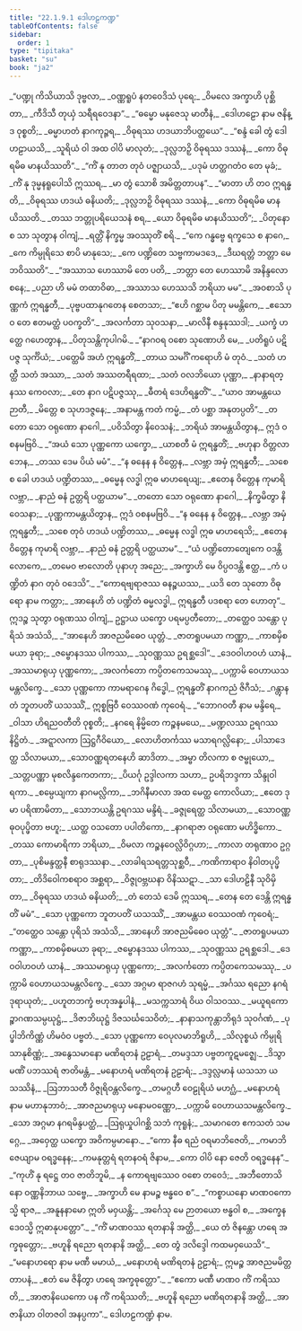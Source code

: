 ```yaml
---
title: "22.1.9.1 ဒေါဟဠကဏ္ဍ"
tableOfContents: false
sidebar:
  order: 1
type: "tipitaka"
basket: "su"
book: "ja2"
---
```



<DynamicBreadcrumb />

<Division number="1346" book="ja2">

<Paragraph number="2680" type="verses" book="ja2">
_“ပဏ္ဍု ကိသိယာသိ ဒုဗ္ဗလာ,_  
_ဝဏ္ဏရူပံ နတဝေဒိသံ ပုရေ;_  
_ဝိမလေ အက္ခာဟိ ပုစ္ဆိတာ,_  
_ကီဒိသီ တုယှံ သရီရဝေဒနာ”._  

</Paragraph>

</Division>
<Division number="1347" book="ja2">

<Paragraph number="2681" type="verses" book="ja2">
_“ဓမ္မော မနုဇေသု မာတီနံ,_  
_ဒေါဟဠော နာမ ဇနိန္ဒ ဝုစ္စတိ;_  
_ဓမ္မာဟတံ နာဂကုဉ္ဇရ,_  
_ဝိဓုရဿ ဟဒယာဘိပတ္ထယေ”._  

</Paragraph>

</Division>
<Division number="1348" book="ja2">

<Paragraph number="2682" type="verses" book="ja2">
_“စန္ဒံ ခေါ တွံ ဒေါဟဠာယသိ,_  
_သူရိယံ ဝါ အထ ဝါပိ မာလုတံ;_  
_ဒုလ္လဘဉှိ ဝိဓုရဿ ဒဿနံ,_  
_ကော ဝိဓုရမိဓ မာနယိဿတိ”._  

</Paragraph>

</Division>
<Division number="1349" book="ja2">

<Paragraph number="2683" type="verses" book="ja2">
_“ကိံ နု တာတ တုဝံ ပဇ္ဈာယသိ,_  
_ပဒုမံ ဟတ္ထဂတံဝ တေ မုခံ;_  
_ကိံ နု ဒုမ္မနရူပေါသိ ဣဿရ,_  
_မာ တွံ သောစိ အမိတ္တတာပန”._  

</Paragraph>

</Division>
<Division number="1350" book="ja2">

<Paragraph number="2684" type="verses" book="ja2">
_“မာတာ ဟိ တဝ ဣရန္ဓတိ,_  
_ဝိဓုရဿ ဟဒယံ ဓနိယတိ;_  
_ဒုလ္လဘဉှိ ဝိဓုရဿ ဒဿနံ,_  
_ကော ဝိဓုရမိဓ မာနယိဿတိ._  

</Paragraph>

</Division>
<Division number="1351" book="ja2">

<Paragraph number="2685" type="verses" book="ja2">
_တဿ ဘတ္တုပရိယေသနံ စရ,_  
_ယော ဝိဓုရမိဓ မာနယိဿတိ”;_  
_ပိတုနော စ သာ သုတွာန ဝါကျံ,_  
_ရတ္တိံ နိက္ခမ္မ အဝဿုတိံ စရိ._  

</Paragraph>

</Division>
<Division number="1352" book="ja2">

<Paragraph number="2686" type="verses" book="ja2">
_“ကေ ဂန္ဓဗ္ဗေ ရက္ခသေ စ နာဂေ,_  
_ကေ ကိမ္ပုရိသေ စာပိ မာနုသေ;_  
_ကေ ပဏ္ဍိတေ သဗ္ဗကာမဒဒေ,_  
_ဒီဃရတ္တံ ဘတ္တာ မေ ဘဝိဿတိ”._  

</Paragraph>

</Division>
<Division number="1353" book="ja2">

<Paragraph number="2687" type="verses" book="ja2">
_“အဿာသ ဟေဿာမိ တေ ပတိ,_  
_ဘတ္တာ တေ ဟေဿာမိ အနိန္ဒလောစနေ;_  
_ပညာ ဟိ မမံ တထာဝိဓာ,_  
_အဿာသ ဟေဿသိ ဘရိယာ မမ”._  

</Paragraph>

</Division>
<Division number="1354" book="ja2">

<Paragraph number="2688" type="verses" book="ja2">
_အဝစာသိ ပုဏ္ဏကံ ဣရန္ဓတီ,_  
_ပုဗ္ဗပထာနုဂတေန စေတသာ;_  
_“ဧဟိ ဂစ္ဆာမ ပိတု မမန္တိကေ,_  
_ဧသောဝ တေ ဧတမတ္ထံ ပဝက္ခတိ”._  

</Paragraph>

</Division>
<Division number="1355" book="ja2">

<Paragraph number="2689" type="verses" book="ja2">
_အလင်္ကတာ သုဝသနာ,_  
_မာလိနီ စန္ဒနုဿဒါ;_  
_ယက္ခံ ဟတ္ထေ ဂဟေတွာန,_  
_ပိတုသန္တိကုပါဂမိ._  

</Paragraph>

</Division>
<Division number="1356" book="ja2">

<Paragraph number="2690" type="verses" book="ja2">
_“နာဂဝရ ဝစော သုဏောဟိ မေ,_  
_ပတိရူပံ ပဋိပဇ္ဇ သုင်္ကိယံ;_  
_ပတ္ထေမိ အဟံ ဣရန္ဓတိံ,_  
_တာယ သမင်္ဂိံ ကရောဟိ မံ တုဝံ._  

</Paragraph>

</Division>
<Division number="1357" book="ja2">

<Paragraph number="2691" type="verses" book="ja2">
_သတံ ဟတ္ထီ သတံ အဿာ,_  
_သတံ အဿတရီရထာ;_  
_သတံ ဝလဘိယော ပုဏ္ဏာ,_  
_နာနာရတ္နဿ ကေဝလာ;_  
_တေ နာဂ ပဋိပဇ္ဇဿု,_  
_ဓီတရံ ဒေဟိရန္ဓတိံ”._  

</Paragraph>

</Division>
<Division number="1358" book="ja2">

<Paragraph number="2692" type="verses" book="ja2">
_“ယာဝ အာမန္တယေ ဉာတီ,_  
_မိတ္တေ စ သုဟဒဇ္ဇနေ;_  
_အနာမန္တ ကတံ ကမ္မံ,_  
_တံ ပစ္ဆာ အနုတပ္ပတိ”._  

</Paragraph>

</Division>
<Division number="1359" book="ja2">

<Paragraph number="2693" type="verses" book="ja2">
_တတော သော ဝရုဏော နာဂေါ,_  
_ပဝိသိတွာ နိဝေသနံ;_  
_ဘရိယံ အာမန္တယိတွာန,_  
ဣဒံ ဝစနမဗြဝိ._  

</Paragraph>

</Division>
<Division number="1360" book="ja2">

<Paragraph number="2694" type="verses" book="ja2">
_“အယံ သော ပုဏ္ဏကော ယက္ခော,_  
_ယာစတီ မံ ဣရန္ဓတိံ;_  
_ဗဟုနာ ဝိတ္တလာဘေန,_  
_တဿ ဒေမ ပိယံ မမံ”._  

</Paragraph>

</Division>
<Division number="1361" book="ja2">

<Paragraph number="2695" type="verses" book="ja2">
_“န ဓနေန န ဝိတ္တေန,_  
_လဗ္ဘာ အမှံ ဣရန္ဓတီ;_  
_သစေ စ ခေါ ဟဒယံ ပဏ္ဍိတဿ,_  
_ဓမ္မေန လဒ္ဓါ ဣဓ မာဟရေယျ;_  
_ဧတေန ဝိတ္တေန ကုမာရိ လဗ္ဘာ,_  
_နာညံ ဓနံ ဥတ္တရိ ပတ္ထယာမ”._  

</Paragraph>

</Division>
<Division number="1362" book="ja2">

<Paragraph number="2696" type="verses" book="ja2">
_တတော သော ဝရုဏော နာဂေါ,_  
_နိက္ခမိတွာ နိဝေသနာ;_  
_ပုဏ္ဏကာမန္တယိတွာန,_  
ဣဒံ ဝစနမဗြဝိ._  

</Paragraph>

</Division>
<Division number="1363" book="ja2">

<Paragraph number="2697" type="verses" book="ja2">
_“န ဓနေန န ဝိတ္တေန,_  
_လဗ္ဘာ အမှံ ဣရန္ဓတီ;_  
_သစေ တုဝံ ဟဒယံ ပဏ္ဍိတဿ,_  
_ဓမ္မေန လဒ္ဓါ ဣဓ မာဟရေသိ;_  
_ဧတေန ဝိတ္တေန ကုမာရိ လဗ္ဘာ,_  
_နာညံ ဓနံ ဥတ္တရိ ပတ္ထယာမ”._  

</Paragraph>

</Division>
<Division number="1364" book="ja2">

<Paragraph number="2698" type="verses" book="ja2">
_“ယံ ပဏ္ဍိတောတျေကေ ဝဒန္တိ လောကေ,_  
_တမေဝ ဗာလောတိ ပုနာဟု အညေ;_  
_အက္ခာဟိ မေ ဝိပ္ပဝဒန္တိ ဧတ္ထ,_  
_ကံ ပဏ္ဍိတံ နာဂ တုဝံ ဝဒေသိ”._  

</Paragraph>

</Division>
<Division number="1365" book="ja2">

<Paragraph number="2699" type="verses" book="ja2">
_“ကောရဗျရာဇဿ ဓနဉ္စယဿ,_  
_ယဒိ တေ သုတော ဝိဓုရော နာမ ကတ္တာ;_  
_အာနေဟိ တံ ပဏ္ဍိတံ ဓမ္မလဒ္ဓါ,_  
ဣရန္ဓတီ ပဒစရာ တေ ဟောတု”._  

</Paragraph>

</Division>
<Division number="1366" book="ja2">

<Paragraph number="2700" book="ja2">
ဣဒဉ္စ သုတွာ ဝရုဏဿ ဝါကျံ,_  
ဥဋ္ဌာယ ယက္ခော ပရမပ္ပတီတော;_  
_တတ္ထေဝ သန္တော ပုရိသံ အသံသိ,_  
_“အာနေဟိ အာဇညမိဓေဝ ယုတ္တံ._  

</Paragraph>

</Division>
<Division number="1367" book="ja2">

<Paragraph number="2701" type="verses" book="ja2">
_ဇာတရူပမယာ ကဏ္ဏာ,_  
_ကာစမှိစမယာ ခုရာ;_  
_ဇမ္ဗောနဒဿ ပါကဿ,_  
_သုဝဏ္ဏဿ ဥရစ္ဆဒေါ”._  

</Paragraph>

</Division>
<Division number="1368" book="ja2">

<Paragraph number="2702" type="verses" book="ja2">
_ဒေဝဝါဟဝဟံ ယာနံ,_  
_အဿမာရုယှ ပုဏ္ဏကော;_  
_အလင်္ကတော ကပ္ပိတကေသမဿု,_  
_ပက္ကာမိ ဝေဟာယသမန္တလိက္ခေ._  

</Paragraph>

</Division>
<Division number="1369" book="ja2">

<Paragraph number="2703" book="ja2">
_သော ပုဏ္ဏကော ကာမရာဂေန ဂိဒ္ဓေါ,_  
ဣရန္ဓတိံ နာဂကညံ ဇိဂီသံ;_  
_ဂန္တွာန တံ ဘူတပတိံ ယသဿိံ,_  
ဣစ္စဗြဝီ ဝေဿဝဏံ ကုဝေရံ._  

</Paragraph>

</Division>
<Division number="1370" book="ja2">

<Paragraph number="2704" type="verses" book="ja2">
_“ဘောဂဝတီ နာမ မန္ဒိရေ,_  
_ဝါသာ ဟိရညဝတီတိ ဝုစ္စတိ;_  
_နဂရေ နိမ္မိတေ ကဉ္စနမယေ,_  
_မဏ္ဍလဿ ဥရဂဿ နိဋ္ဌိတံ._  

</Paragraph>

</Division>
<Division number="1371" book="ja2">

<Paragraph number="2705" type="verses" book="ja2">
_အဋ္ဋာလကာ ဩဋ္ဌဂီဝိယော,_  
_လောဟိတင်္ကဿ မသာရဂလ္လိနော;_  
_ပါသာဒေတ္ထ သိလာမယာ,_  
_သောဝဏ္ဏရတနေဟိ ဆာဒိတာ._  

</Paragraph>

</Division>
<Division number="1372" book="ja2">

<Paragraph number="2706" type="verses" book="ja2">
_အမ္ဗာ တိလကာ စ ဇမ္ဗုယော,_  
_သတ္တပဏ္ဏာ မုစလိန္ဒကေတကာ;_  
_ပိယင်္ဂု ဥဒ္ဒါလကာ သဟာ,_  
ဥပရိဘဒ္ဒကာ သိန္ဒုဝါရကာ._  

</Paragraph>

</Division>
<Division number="1373" book="ja2">

<Paragraph number="2707" type="verses" book="ja2">
_စမ္ပေယျကာ နာဂမလ္လိကာ,_  
_ဘဂိနီမာလာ အထ မေတ္ထ ကောလိယာ;_  
_ဧတေ ဒုမာ ပရိဏာမိတာ,_  
_သောဘယန္တိ ဥရဂဿ မန္ဒိရံ._  

</Paragraph>

</Division>
<Division number="1374" book="ja2">

<Paragraph number="2708" type="verses" book="ja2">
_ခဇ္ဇုရေတ္ထ သိလာမယာ,_  
_သောဝဏ္ဏဓုဝပုပ္ဖိတာ ဗဟူ;_  
_ယတ္ထ ဝသတော ပပါတိကော,_  
_နာဂရာဇာ ဝရုဏော မဟိဒ္ဓိကော._  

</Paragraph>

</Division>
<Division number="1375" book="ja2">

<Paragraph number="2709" type="verses" book="ja2">
_တဿ ကောမာရိကာ ဘရိယာ,_  
_ဝိမလာ ကဉ္စနဝေလ္လိဝိဂ္ဂဟာ;_  
_ကာလာ တရုဏာဝ ဥဂ္ဂတာ,_  
_ပုစိမန္ဒတ္ထနီ စာရုဒဿနာ._  

</Paragraph>

</Division>
<Division number="1376" book="ja2">

<Paragraph number="2710" type="verses" book="ja2">
_လာခါရသရတ္တသုစ္ဆဝီ,_  
_ကဏိကာရာဝ နိဝါတပုပ္ဖိတာ;_  
_တိဒိဝေါကစရာဝ အစ္ဆရာ,_  
_ဝိဇ္ဇုဝဗ္ဘဃနာ ဝိနိဿဋာ._  

</Paragraph>

</Division>
<Division number="1377" book="ja2">

<Paragraph number="2711" type="verses" book="ja2">
_သာ ဒေါဟဠိနီ သုဝိမှိတာ,_  
_ဝိဓုရဿ ဟဒယံ ဓနိယတိ;_  
_တံ တေသံ ဒေမိ ဣဿရ,_  
_တေန တေ ဒေန္တိ ဣရန္ဓတိံ မမံ”._  

</Paragraph>

</Division>
<Division number="1378" book="ja2">

<Paragraph number="2712" type="verses" book="ja2">
_သော ပုဏ္ဏကော ဘူတပတိံ ယသဿိံ,_  
_အာမန္တယ ဝေဿဝဏံ ကုဝေရံ;_  
_“တတ္ထေဝ သန္တော ပုရိသံ အသံသိ,_  
_အာနေဟိ အာဇညမိဓေဝ ယုတ္တံ”._  

</Paragraph>

</Division>
<Division number="1379" book="ja2">

<Paragraph number="2713" type="verses" book="ja2">
_ဇာတရူပမယာ ကဏ္ဏာ,_  
_ကာစမှိစမယာ ခုရာ;_  
_ဇမ္ဗောနဒဿ ပါကဿ,_  
_သုဝဏ္ဏဿ ဥရစ္ဆဒေါ._  

</Paragraph>

</Division>
<Division number="1380" book="ja2">

<Paragraph number="2714" type="verses" book="ja2">
_ဒေဝဝါဟဝဟံ ယာနံ,_  
_အဿမာရုယှ ပုဏ္ဏကော;_  
_အလင်္ကတော ကပ္ပိတကေသမဿု,_  
_ပက္ကာမိ ဝေဟာယသမန္တလိက္ခေ._  

</Paragraph>

</Division>
<Division number="1381" book="ja2">

<Paragraph number="2715" type="verses" book="ja2">
_သော အဂ္ဂမာ ရာဇဂဟံ သုရမ္မံ,_  
_အင်္ဂဿ ရညော နဂရံ ဒုရာယုတံ;_  
_ပဟူတဘက္ခံ ဗဟုအန္နပါနံ,_  
_မသက္ကသာရံ ဝိယ ဝါသဝဿ._  

</Paragraph>

</Division>
<Division number="1382" book="ja2">

<Paragraph number="2716" type="verses" book="ja2">
_မယူရကောဉ္စာဂဏသမ္ပဃုဋ္ဌံ,_  
_ဒိဇာဘိဃုဋ္ဌံ ဒိဇသင်္ဃသေဝိတံ;_  
_နာနာသကုန္တာဘိရုဒံ သုဝင်္ဂဏံ,_  
_ပုပ္ဖါဘိကိဏ္ဏံ ဟိမဝံဝ ပဗ္ဗတံ._  

</Paragraph>

</Division>
<Division number="1383" book="ja2">

<Paragraph number="2717" type="verses" book="ja2">
_သော ပုဏ္ဏကော ဝေပုလမာဘိရူဟိ,_  
_သိလုစ္စယံ ကိမ္ပုရိသာနုစိဏ္ဏံ;_  
_အနွေသမာနော မဏိရတနံ ဥဠာရံ,_  
_တမဒ္ဒသာ ပဗ္ဗတကူဋမဇ္ဈေ._  

</Paragraph>

</Division>
<Division number="1384" book="ja2">

<Paragraph number="2718" type="verses" book="ja2">
_ဒိသွာ မဏိံ ပဘဿရံ ဇာတိမန္တံ,_  
_မနောဟရံ မဏိရတနံ ဥဠာရံ;_  
_ဒဒ္ဒလ္လမာနံ ယသသာ ယသဿိနံ,_  
_ဩဘာသတီ ဝိဇ္ဇုရိဝန္တလိက္ခေ._  

</Paragraph>

</Division>
<Division number="1385" book="ja2">

<Paragraph number="2719" type="verses" book="ja2">
_တမဂ္ဂဟီ ဝေဠုရိယံ မဟဂ္ဃံ,_  
_မနောဟရံ နာမ မဟာနုဘာဝံ;_  
_အာဇညမာရုယှ မနောမဝဏ္ဏော,_  
_ပက္ကာမိ ဝေဟာယသမန္တလိက္ခေ._  

</Paragraph>

</Division>
<Division number="1386" book="ja2">

<Paragraph number="2720" type="verses" book="ja2">
_သော အဂ္ဂမာ နဂရမိန္ဒပတ္ထံ,_  
_ဩရုယှုပါဂစ္ဆိ သဘံ ကုရူနံ;_  
_သမာဂတေ ဧကသတံ သမဂ္ဂေ,_  
_အဝှေတ္ထ ယက္ခော အဝိကမ္ပမာနော._  

</Paragraph>

</Division>
<Division number="1387" book="ja2">

<Paragraph number="2721" type="verses" book="ja2">
_“ကော နီဓ ရညံ ဝရမာဘိဇေတိ,_  
_ကမာဘိဇေယျာမ ဝရဒ္ဓနေန;_  
_ကမနုတ္တရံ ရတနဝရံ ဇိနာမ,_  
_ကော ဝါပိ နော ဇေတိ ဝရဒ္ဓနေန”._  

</Paragraph>

</Division>
<Division number="1388" book="ja2">

<Paragraph number="2722" type="verses" book="ja2">
_“ကုဟိံ နု ရဋ္ဌေ တဝ ဇာတိဘူမိ,_  
_န ကောရဗျဿေဝ ဝစော တဝေဒံ;_  
_အဘီတောသိ နော ဝဏ္ဏနိဘာယ သဗ္ဗေ,_  
_အက္ခာဟိ မေ နာမဉ္စ ဗန္ဓဝေ စ”._  

</Paragraph>

</Division>
<Division number="1389" book="ja2">

<Paragraph number="2723" type="verses" book="ja2">
_“ကစ္စာယနော မာဏဝကောသ္မိ ရာဇ,_  
_အနူနနာမော ဣတိ မဝှယန္တိ;_  
_အင်္ဂေသု မေ ဉာတယော ဗန္ဓဝါ စ,_  
_အက္ခေန ဒေဝသ္မိ ဣဓာနုပတ္တော”._  

</Paragraph>

</Division>
<Division number="1390" book="ja2">

<Paragraph number="2724" type="verses" book="ja2">
_“ကိံ မာဏဝဿ ရတနာနိ အတ္ထိ,_  
_ယေ တံ ဇိနန္တော ဟရေ အက္ခဓုတ္တော;_  
_ဗဟူနိ ရညော ရတနာနိ အတ္ထိ,_  
_တေ တွံ ဒလိဒ္ဒေါ ကထမဝှယေသိ”._  

</Paragraph>

</Division>
<Division number="1391" book="ja2">

<Paragraph number="2725" type="verses" book="ja2">
_“မနောဟရော နာမ မဏီ မမာယံ,_  
_မနောဟရံ မဏိရတနံ ဥဠာရံ;_  
ဣမဉ္စ အာဇညမမိတ္တတာပနံ,_  
_ဧတံ မေ ဇိနိတွာ ဟရေ အက္ခဓုတ္တော”._  

</Paragraph>

</Division>
<Division number="1392" book="ja2">

<Paragraph number="2726" type="verses" book="ja2">
_“ဧကော မဏီ မာဏဝ ကိံ ကရိဿတိ,_  
_အာဇာနိယေကော ပန ကိံ ကရိဿတိ;_  
_ဗဟူနိ ရညော မဏိရတနာနိ အတ္ထိ,_  
_အာဇာနိယာ ဝါတဇဝါ အနပ္ပကာ”._  


</Paragraph>
</Division>

<Paragraph number="2727" type="center" book="ja2">
ဒေါဟဠကဏ္ဍံ နာမ.
</Paragraph>